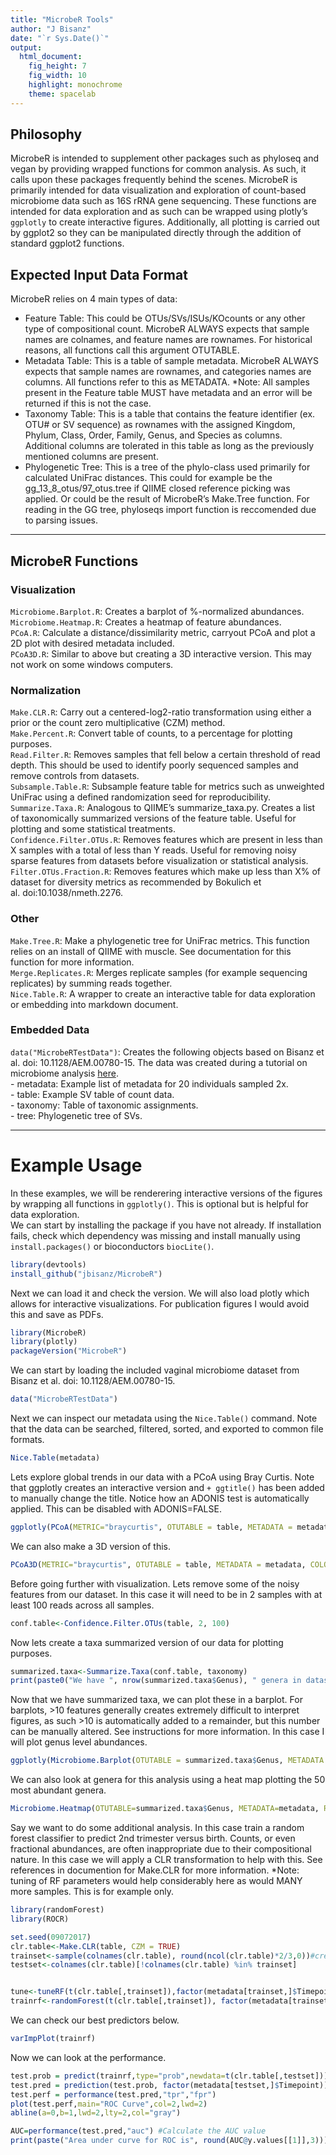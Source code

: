 ```yaml
---
title: "MicrobeR Tools"
author: "J Bisanz"
date: "`r Sys.Date()`"
output: 
  html_document:
    fig_height: 7
    fig_width: 10
    highlight: monochrome
    theme: spacelab
---
```


## Philosophy

MicrobeR is intended to supplement other packages such as phyloseq and vegan by providing wrapped functions for common analysis. As such, it calls upon these packages frequently behind the scenes. MicrobeR is primarily intended for data visualization and exploration of count-based microbiome data such as 16S rRNA gene sequencing.  These functions are intended for data exploration and as such can be wrapped using plotly's `ggplotly` to create interactive figures. Additionally, all plotting is carried out by ggplot2 so they can be manipulated directly through the addition of standard ggplot2 functions.

## Expected Input Data Format

MicrobeR relies on 4 main types of data:

* Feature Table: This could be OTUs/SVs/ISUs/KOcounts or any other type of compositional count. MicrobeR ALWAYS expects that sample names are colnames, and feature names are rownames. For historical reasons, all functions call this argument OTUTABLE.
* Metadata Table: This is a table of sample metadata. MicrobeR ALWAYS expects that sample names are rownames, and categories names are columns. All functions refer to this as METADATA. *Note: All samples present in the Feature table MUST have metadata and an error will be returned if this is not the case.
* Taxonomy Table: This is a table that contains the feature identifier (ex. OTU# or SV sequence) as rownames with the assigned Kingdom, Phylum, Class, Order, Family, Genus, and Species as columns. Additional columns are tolerated in this table as long as the previously mentioned columns are present.
* Phylogenetic Tree: This is a tree of the phylo-class used primarily for calculated UniFrac distances. This could for example be the gg_13_8_otus/97_otus.tree if QIIME closed reference picking was applied. Or could be the result of MicrobeR's Make.Tree function. For reading in the GG tree, phyloseqs import function is reccomended due to parsing issues.

***

## MicrobeR Functions

### Visualization
`Microbiome.Barplot.R`: Creates a barplot of %-normalized abundances.
<br>`Microbiome.Heatmap.R`: Creates a heatmap of feature abundances.
<br>`PCoA.R`: Calculate a distance/dissimilarity metric, carryout PCoA and plot a 2D plot with desired metadata included.
<br>`PCoA3D.R`: Similar to above but creating a 3D interactive version. This may not work on some windows computers.

### Normalization
`Make.CLR.R`: Carry out a centered-log2-ratio transformation using either a prior or the count zero multiplicative (CZM) method.
<br>`Make.Percent.R`: Convert table of counts, to a percentage for plotting purposes.
<br>`Read.Filter.R`: Removes samples that fell below a certain threshold of read depth. This should be used to identify poorly sequenced samples and remove controls from datasets.
<br>`Subsample.Table.R`: Subsample feature table for metrics such as unweighted UniFrac using a defined randomization seed for reproducibility.
<br>`Summarize.Taxa.R`: Analogous to QIIME's summarize_taxa.py. Creates a list of taxonomically summarized versions of the feature table. Useful for plotting and some statistical treatments.
<br>`Confidence.Filter.OTUs.R`: Removes features which are present in less than X samples with a total of less than Y reads. Useful for removing noisy sparse features from datasets before visualization or statistical analysis.
<br>`Filter.OTUs.Fraction.R`: Removes features which make up less than X% of dataset for diversity metrics as recommended by Bokulich et al. doi:10.1038/nmeth.2276.

### Other
`Make.Tree.R`: Make a phylogenetic tree for UniFrac metrics. This function relies on an install of QIIME with muscle. See documentation for this function for more information.
<br>`Merge.Replicates.R`: Merges replicate samples (for example sequencing replicates) by summing reads together.
<br>`Nice.Table.R`: A wrapper to create an interactive table for data exploration or embedding into markdown document.

### Embedded Data
`data("MicrobeRTestData")`: Creates the following objects based on Bisanz et al. doi: 10.1128/AEM.00780-15. The data was created during a tutorial on microbiome analysis [here](https://jbisanz.github.io/BMS270_BMI219/).
<br>- metadata: Example list of metadata for 20 individuals sampled 2x.
<br>- table: Example SV table of count data.
<br>- taxonomy: Table of taxonomic assignments.
<br>- tree: Phylogenetic tree of SVs.

***
# Example Usage
In these examples, we will be renderering interactive versions of the figures by wrapping all functions in `ggplotly()`. This is optional but is helpful for data exploration.  
We can start by installing the package if you have not already. If installation fails, check which dependency was missing and install manually using `install.packages()` or bioconductors `biocLite()`.
```r
library(devtools)
install_github("jbisanz/MicrobeR")
```

Next we can load it and check the version. We will also load plotly which allows for interactive visualizations. For publication figures I would avoid this and save as PDFs.
```r
library(MicrobeR)
library(plotly)
packageVersion("MicrobeR")
```

We can start by loading the included vaginal microbiome dataset from Bisanz et al. doi: 10.1128/AEM.00780-15.
```r
data("MicrobeRTestData")
```

Next we can inspect our metadata using the `Nice.Table()` command. Note that the data can be searched, filtered, sorted, and exported to common file formats.
```r
Nice.Table(metadata)
```

Lets explore global trends in our data with a PCoA using Bray Curtis. Note that ggplotly creates an interactive version and `+ ggtitle()` has been added to manually change the title. Notice how an ADONIS test is automatically applied. This can be disabled with ADONIS=FALSE.

```r
ggplotly(PCoA(METRIC="braycurtis", OTUTABLE = table, METADATA = metadata, COLOR = "Timepoint") + ggtitle("Exploratory PCoA"))
```

We can also make a 3D version of this.

```r
PCoA3D(METRIC="braycurtis", OTUTABLE = table, METADATA = metadata, COLOR="Timepoint")
```

Before going further with visualization. Lets remove some of the noisy features from our dataset. In this case it will need to be in 2 samples with at least 100 reads across all samples.

```r
conf.table<-Confidence.Filter.OTUs(table, 2, 100)
```

Now lets create a taxa summarized version of our data for plotting purposes.
```r
summarized.taxa<-Summarize.Taxa(conf.table, taxonomy)
print(paste0("We have ", nrow(summarized.taxa$Genus), " genera in dataset."))
```

Now that we have summarized taxa, we can plot these in a barplot. For barplots, >10 features generally creates extremely difficult to interpret figures, as such >10 is automatically added to a remainder, but this number can be manually altered. See instructions for more information. In this case I will plot genus level abundances.

```r
ggplotly(Microbiome.Barplot(OTUTABLE = summarized.taxa$Genus, METADATA = metadata, CATEGORY = "Timepoint"))
```


We can also look at genera for this analysis using a heat map plotting the 50 most abundant genera.
```r
Microbiome.Heatmap(OTUTABLE=summarized.taxa$Genus, METADATA=metadata, ROWCLUSTER = "abundance", CATEGORY="Timepoint")
```

Say we want to do some additional analysis. In this case train a random forest classifier to predict 2nd trimester versus birth. Counts, or even fractional abundances, are often inappropriate due to their compositional nature. In this case we will apply a CLR transformation to help with this. See references in documention for Make.CLR for more information. *Note: tuning of RF parameters would help considerably here as would MANY more samples. This is for example only.

```r
library(randomForest)
library(ROCR)

set.seed(09072017)
clr.table<-Make.CLR(table, CZM = TRUE)
trainset<-sample(colnames(clr.table), round(ncol(clr.table)*2/3,0))#create a test and training set using 1/3 and 2/3 respectively.
testset<-colnames(clr.table)[!colnames(clr.table) %in% trainset]


tune<-tuneRF(t(clr.table[,trainset]),factor(metadata[trainset,]$Timepoint), ntreeTry=1000, stepFactor=1.1,improve=0.01, trace=TRUE, plot=TRUE, dobest=FALSE)
trainrf<-randomForest(t(clr.table[,trainset]), factor(metadata[trainset,]$Timepoint), ntree=10000, mtry=13)
```

We can check our best predictors below.
```r
varImpPlot(trainrf)
```

Now we can look at the performance.
```r
test.prob = predict(trainrf,type="prob",newdata=t(clr.table[,testset]))[,2]
test.pred = prediction(test.prob, factor(metadata[testset,]$Timepoint))
test.perf = performance(test.pred,"tpr","fpr")
plot(test.perf,main="ROC Curve",col=2,lwd=2)
abline(a=0,b=1,lwd=2,lty=2,col="gray")

AUC=performance(test.pred,"auc") #Calculate the AUC value
print(paste("Area under curve for ROC is", round(AUC@y.values[[1]],3)))
```